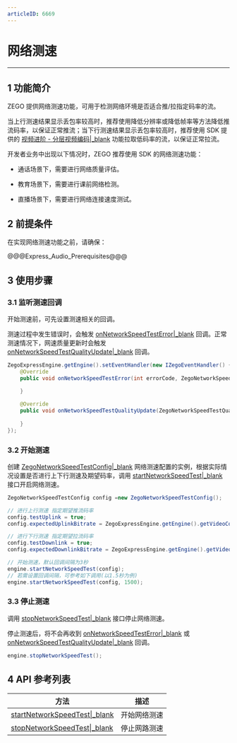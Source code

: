 ```yaml
---
articleID: 6669
---
```

# 网络测速

- - -

## 1 功能简介

ZEGO 提供网络测速功能，可用于检测网络环境是否适合推/拉指定码率的流。

当上行测速结果显示丢包率较高时，推荐使用降低分辨率或降低帧率等方法降低推流码率，以保证正常推流；当下行测速结果显示丢包率较高时，推荐使用 SDK 提供的 [视频进阶 - 分层视频编码\|_blank](#4432) 功能拉取低码率的流，以保证正常拉流。

开发者业务中出现以下情况时，ZEGO 推荐使用 SDK 的网络测速功能：

- 通话场景下，需要进行网络质量评估。

- 教育场景下，需要进行课前网络检测。

- 直播场景下，需要进行网络连接速度测试。


## 2 前提条件

在实现网络测速功能之前，请确保：

@@@Express_Audio_Prerequisites@@@

## 3 使用步骤

### 3.1 监听测速回调

开始测速前，可先设置测速相关的回调。

测速过程中发生错误时，会触发 [onNetworkSpeedTestError\|_blank](/zh/api?doc=Express_Video_SDK_API~Java_android~class~im-zego-zegoexpress-callback-i-zego-event-handler#on-network-speed-test-error) 回调。正常测速情况下，网速质量更新时会触发 [onNetworkSpeedTestQualityUpdate\|_blank](/zh/api?doc=Express_Video_SDK_API~Java_android~class~im-zego-zegoexpress-callback-i-zego-event-handler#on-network-speed-test-quality-update) 回调。

```java
ZegoExpressEngine.getEngine().setEventHandler(new IZegoEventHandler() {
    @Override
    public void onNetworkSpeedTestError(int errorCode, ZegoNetworkSpeedTestType type) {
                
    }

    @Override
    public void onNetworkSpeedTestQualityUpdate(ZegoNetworkSpeedTestQuality quality, ZegoNetworkSpeedTestType type) {
                
    }
});
```

### 3.2 开始测速

创建 [ZegoNetworkSpeedTestConfig\|_blank](/zh/api?doc=Express_Video_SDK_API~Java_android~class~im-zego-zegoexpress-entity-zego-network-speed-test-config) 网络测速配置的实例，根据实际情况设置是否进行上下行测速及期望码率，调用 [startNetworkSpeedTest\|_blank](/zh/api?doc=Express_Video_SDK_API~Java_android~class~im-zego-zegoexpress-zego-express-engine#start-network-speed-test) 接口开启网络测速。

```java
ZegoNetworkSpeedTestConfig config =new ZegoNetworkSpeedTestConfig();

// 进行上行测速 指定期望推流码率
config.testUplink = true;
config.expectedUplinkBitrate = ZegoExpressEngine.getEngine().getVideoConfig().bitrate;

// 进行下行测速 指定期望拉流码率
config.testDownlink = true;
config.expectedDownlinkBitrate = ZegoExpressEngine.getEngine().getVideoConfig().bitrate;

// 开始测速，默认回调间隔为3秒
engine.startNetworkSpeedTest(config);
// 若需设置回调间隔，可参考如下调用(以1.5秒为例)
engine.startNetworkSpeedTest(config, 1500);
```

### 3.3 停止测速

调用 [stopNetworkSpeedTest\|_blank](/zh/api?doc=Express_Video_SDK_API~Java_android~class~im-zego-zegoexpress-zego-express-engine#stop-network-speed-test) 接口停止网络测速。

停止测速后，将不会再收到 [onNetworkSpeedTestError\|_blank](/zh/api?doc=Express_Video_SDK_API~Java_android~class~im-zego-zegoexpress-callback-i-zego-event-handler#on-network-speed-test-error) 或 [onNetworkSpeedTestQualityUpdate\|_blank](/zh/api?doc=Express_Video_SDK_API~Java_android~class~im-zego-zegoexpress-callback-i-zego-event-handler#on-network-speed-test-quality-update) 回调。

```java
engine.stopNetworkSpeedTest();
```

## 4 API 参考列表

| 方法    | 描述         |
| ---------- | ------------ |
| [startNetworkSpeedTest\|_blank](/zh/api?doc=Express_Video_SDK_API~Java_android~class~im-zego-zegoexpress-zego-express-engine#start-network-speed-test) | 开始网络测速 |
| [stopNetworkSpeedTest\|_blank](/zh/api?doc=Express_Video_SDK_API~Java_android~class~im-zego-zegoexpress-zego-express-engine#stop-network-speed-test) | 停止网路测速 |
